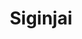 ---
title: "Siginjai"
summary: "An application used by people to report roadside incidents like accidents to the nearest police, ensuring quick response to the scene."
publishedAt: "2024-04-08"
images:
  - "/images/projects/siginjai/siginjai.png"
---